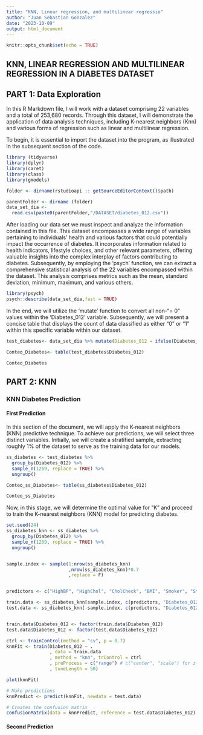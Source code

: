 ```yaml
---
title: "KNN, Linear regression, and multilinear regressio"
author: "Juan Sebastian Gonzalez"
date: "2023-10-09"
output: html_document
---
```


```r
knitr::opts_chunk$set(echo = TRUE)
```

## KNN, LINEAR REGRESSION AND MULTILINEAR REGRESSION IN A DIABETES DATASET

## PART 1: Data Exploration

In this R Markdown file, I will work with a dataset comprising 22 variables and a total of 253,680 records. Through this dataset, I will demonstrate the application of data analysis techniques, including K-nearest neighbors (Knn) and various forms of regression such as linear and multilinear regression.

To begin, it is essential to import the dataset into the program, as illustrated in the subsequent section of the code.
```r
library (tidyverse)
library(dplyr)
library(caret)
library(class)
library(gmodels)
```

```r
folder <- dirname(rstudioapi :: getSourceEditorContext()$path)

parentFolder <- dirname (folder)
data_set_dia <-
  read.csv(paste0(parentFolder,"/DATASET/diabetes_012.csv"))
```
After loading our data set we must inspect and analyze the information contained in this file. This dataset encompasses a wide range of variables pertaining to individuals' health and various factors that could potentially impact the occurrence of diabetes. It incorporates information related to health indicators, lifestyle choices, and other relevant parameters, offering valuable insights into the complex interplay of factors contributing to diabetes.
Subsequently, by employing the 'psych' function, we can extract a comprehensive statistical analysis of the 22 variables encompassed within the dataset. This analysis comprises metrics such as the mean, standard deviation, minimum, maximum, and various others.
```r
library(psych)
psych::describe(data_set_dia,fast = TRUE)
```
In the end, we will utilize the 'mutate' function to convert all non-"= 0" values within the 'Diabetes_012' variable. Subsequently, we will present a concise table that displays the count of data classified as either "0" or "1" within this specific variable within our dataset.
```r
test_diabetes<- data_set_dia %>% mutate(Diabetes_012 = ifelse(Diabetes_012!= "0", "1",Diabetes_012))
```

```r
Conteo_Diabetes<- table(test_diabetes$Diabetes_012)
```

```r
Conteo_Diabetes
```

## PART 2: KNN

### KNN Diabetes Prediction
#### First Prediction

In this section of the document, we will apply the K-nearest neighbors (KNN) predictive technique. To achieve our predictions, we will select three distinct variables. Initially, we will create a stratified sample, extracting roughly 1% of the dataset to serve as the training data for our models.
```r
ss_diabetes <- test_diabetes %>%
  group_by(Diabetes_012) %>%
  sample_n(1269, replace = TRUE) %>%
  ungroup()
```

```r
Conteo_ss_Diabetes<- table(ss_diabetes$Diabetes_012)
```

```r
Conteo_ss_Diabetes
```

Now, in this stage, we will determine the optimal value for "K" and proceed to train the K-nearest neighbors (KNN) model for predicting diabetes.
```r
set.seed(24)  
ss_diabetes_knn <- ss_diabetes %>%
  group_by(Diabetes_012) %>%
  sample_n(1269, replace = TRUE) %>%
  ungroup()


sample.index <- sample(1:nrow(ss_diabetes_knn)
                       ,nrow(ss_diabetes_knn)*0.7
                       ,replace = F)


predictors <- c("HighBP", "HighChol", "CholCheck", "BMI", "Smoker", "Stroke", "HeartDiseaseorAttack", "PhysActivity", "Fruits", "Veggies", "HvyAlcoholConsump", "AnyHealthcare", "NoDocbcCost", "GenHlth", "MentHlth", "PhysHlth", "DiffWalk", "Sex", "Age", "Education", "Income")

train.data <- ss_diabetes_knn[sample.index, c(predictors, "Diabetes_012"), drop = FALSE]
test.data <- ss_diabetes_knn[-sample.index, c(predictors, "Diabetes_012"), drop = FALSE]


train.data$Diabetes_012 <- factor(train.data$Diabetes_012)
test.data$Diabetes_012 <- factor(test.data$Diabetes_012)
```

```r

ctrl <- trainControl(method = "cv", p = 0.7)
knnFit <- train(Diabetes_012 ~ .
                , data = train.data
                , method = "knn", trControl = ctrl
                , preProcess = c("range") # c("center", "scale") for z-score
                , tuneLength = 50)

plot(knnFit)
```

```r
# Make predictions
knnPredict <- predict(knnFit, newdata = test.data)

# Creates the confusion matrix
confusionMatrix(data = knnPredict, reference = test.data$Diabetes_012)
```

#### Second Prediction

